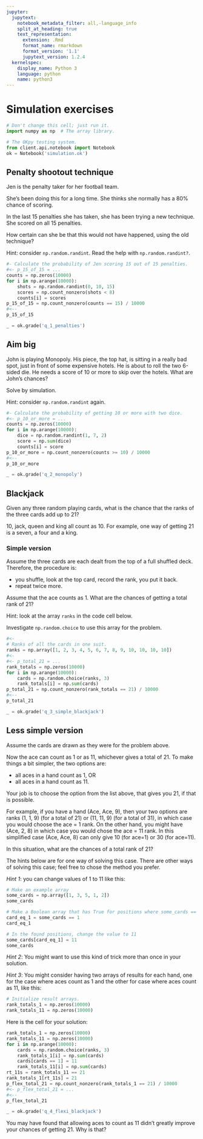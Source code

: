 ```yaml
---
jupyter:
  jupytext:
    notebook_metadata_filter: all,-language_info
    split_at_heading: true
    text_representation:
      extension: .Rmd
      format_name: rmarkdown
      format_version: '1.1'
      jupytext_version: 1.2.4
  kernelspec:
    display_name: Python 3
    language: python
    name: python3
---
```


# Simulation exercises

```python
# Don't change this cell; just run it.
import numpy as np  # The array library.

# The OKpy testing system.
from client.api.notebook import Notebook
ok = Notebook('simulation.ok')
```

## Penalty shootout technique

Jen is the penalty taker for her football team.

She's been doing this for a long time.  She thinks she normally has a 80%
chance of scoring.

In the last 15 penalties she has taken, she has been trying a new technique.
She scored on all 15 penalties.

How certain can she be that this would not have happened, using the old
technique?

Hint: consider `np.random.randint`.  Read the help with `np.random.randint?`.

```python
#- Calculate the probability of Jen scoring 15 out of 15 penalties.
#<- p_15_of_15 = ...
counts = np.zeros(10000)
for i in np.arange(10000):
    shots = np.random.randint(0, 10, 15)
    scores = np.count_nonzero(shots < 8)
    counts[i] = scores
p_15_of_15 = np.count_nonzero(counts == 15) / 10000
#<--
p_15_of_15
```

```python
_ = ok.grade('q_1_penalties')
```

## Aim big

John is playing Monopoly.  His piece, the top hat, is sitting in a really bad
spot, just in front of some expensive hotels.  He is about to roll the two
6-sided die.  He needs a score of 10 or more to skip over the hotels.  What
are John's chances?

Solve by simulation.

Hint: consider `np.random.randint` again.

```python
#- Calculate the probability of getting 10 or more with two dice.
#<- p_10_or_more = ...
counts = np.zeros(10000)
for i in np.arange(10000):
    dice = np.random.randint(1, 7, 2)
    score = np.sum(dice)
    counts[i] = score
p_10_or_more = np.count_nonzero(counts >= 10) / 10000
#<--
p_10_or_more
```

```python
_ = ok.grade('q_2_monopoly')
```

## Blackjack

Given any three random playing cards, what is the chance that the ranks of the
three cards add up to 21?

10, jack, queen and king all count as 10.  For example, one way of getting 21
is a seven, a four and a king.


### Simple version

Assume the three cards are each dealt from the top of a full shuffled deck.
Therefore, the procedure is:

* you shuffle, look at the top card, record the rank, you put it back.
* repeat twice more.

Assume that the ace counts as 1.  What are the chances of getting
a total rank of 21?

Hint: look at the array `ranks` in the code cell below.

Investigate `np.random.choice` to use this array for the problem.

```python
#<-
# Ranks of all the cards in one suit.
ranks = np.array([1, 2, 3, 4, 5, 6, 7, 8, 9, 10, 10, 10, 10])
#<-
#<- p_total_21 = ...
rank_totals = np.zeros(10000)
for i in np.arange(10000):
    cards = np.random.choice(ranks, 3)
    rank_totals[i] = np.sum(cards)
p_total_21 = np.count_nonzero(rank_totals == 21) / 10000
#<--
p_total_21
```

```python
_ = ok.grade('q_3_simple_blackjack')
```

## Less simple version

Assume the cards are drawn as they were for the problem above.

Now the ace can count as 1 or as 11, whichever gives a total of 21.  To make things a bit simpler, the two options are:

* all aces in a hand count as 1, OR
* all aces in a hand count as 11.

Your job is to choose the option from the list above, that gives you 21, if that is possible.

For example, if you have a hand (Ace, Ace, 9), then your two options are ranks
(1, 1, 9) (for a total of 21) or (11, 11, 9) (for a total of 31), in which
case you would choose the ace = 1 rank.  On the other hand, you might have
(Ace, 2, 8) in which case you would chose the ace = 11 rank.  In this
simplified case (Ace, Ace, 8) can only give 10 (for ace=1) or 30 (for ace=11).

In this situation, what are the chances of a total rank of 21?

The hints below are for one way of solving this case.   There are other ways of solving this case; feel free to chose the method you prefer.

*Hint 1*: you can change values of 1 to 11 like this:

```python
# Make an example array
some_cards = np.array([1, 3, 5, 1, 2])
some_cards
```

```python
# Make a Boolean array that has True for positions where some_cards == 1
card_eq_1 = some_cards == 1
card_eq_1
```

```python
# In the found positions, change the value to 11
some_cards[card_eq_1] = 11
some_cards
```

*Hint 2*: You might want to use this kind of trick more than once in your
solution.

*Hint 3*: You might consider having two arrays of results for each hand, one for the case where aces count as 1 and the other for case where aces count as 11, like this:

```python
# Initialize result arrays.
rank_totals_1 = np.zeros(10000)
rank_totals_11 = np.zeros(10000)
```

Here is the cell for your solution:

```python
rank_totals_1 = np.zeros(10000)
rank_totals_11 = np.zeros(10000)
for i in np.arange(10000):
    cards = np.random.choice(ranks, 3)
    rank_totals_1[i] = np.sum(cards)
    cards[cards == 1] = 11
    rank_totals_11[i] = np.sum(cards)
rt_11s = rank_totals_11 == 21
rank_totals_1[rt_11s] = 21
p_flex_total_21 = np.count_nonzero(rank_totals_1 == 21) / 10000
#<- p_flex_total_21 = ...
#<--
p_flex_total_21
```

```python
_ = ok.grade('q_4_flexi_blackjack')
```

You may have found that allowing aces to count as 11 didn't greatly improve your chances of getting 21.  Why is that?
